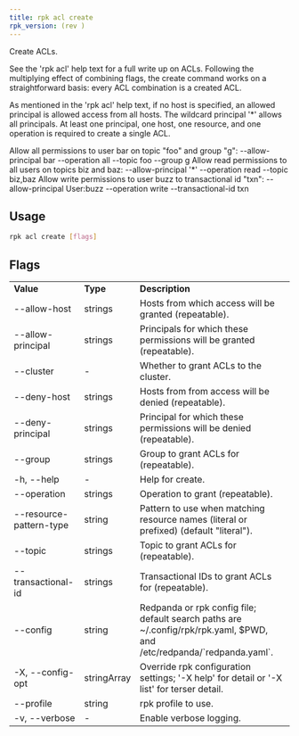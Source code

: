 ```yaml
---
title: rpk acl create
rpk_version: (rev )
---
```


Create ACLs.

See the 'rpk acl' help text for a full write up on ACLs. Following the
multiplying effect of combining flags, the create command works on a
straightforward basis: every ACL combination is a created ACL.

As mentioned in the 'rpk acl' help text, if no host is specified, an allowed
principal is allowed access from all hosts. The wildcard principal '\*' allows
all principals. At least one principal, one host, one resource, and one
operation is required to create a single ACL.

Allow all permissions to user bar on topic "foo" and group "g":
--allow-principal bar --operation all --topic foo --group g
Allow read permissions to all users on topics biz and baz:
--allow-principal '\*' --operation read --topic biz,baz
Allow write permissions to user buzz to transactional id "txn":
--allow-principal User:buzz --operation write --transactional-id txn

## Usage

```bash
rpk acl create [flags]
```

## Flags

<table>
  <tbody>
    <tr>
      <td>
        <strong>Value</strong>
      </td>
      <td>
        <strong>Type</strong>
      </td>
      <td>
        <strong>Description</strong>
      </td>
    </tr>
    <tr>
      <td>--allow-host</td>
      <td>strings</td>
      <td>Hosts from which access will be granted (repeatable).</td>
    </tr>
    <tr>
      <td>--allow-principal</td>
      <td>strings</td>
      <td>
        Principals for which these permissions will be granted (repeatable).
      </td>
    </tr>
    <tr>
      <td>--cluster</td>
      <td>-</td>
      <td>Whether to grant ACLs to the cluster.</td>
    </tr>
    <tr>
      <td>--deny-host</td>
      <td>strings</td>
      <td>Hosts from from access will be denied (repeatable).</td>
    </tr>
    <tr>
      <td>--deny-principal</td>
      <td>strings</td>
      <td>
        Principal for which these permissions will be denied (repeatable).
      </td>
    </tr>
    <tr>
      <td>--group</td>
      <td>strings</td>
      <td>Group to grant ACLs for (repeatable).</td>
    </tr>
    <tr>
      <td>-h, --help</td>
      <td>-</td>
      <td>Help for create.</td>
    </tr>
    <tr>
      <td>--operation</td>
      <td>strings</td>
      <td>Operation to grant (repeatable).</td>
    </tr>
    <tr>
      <td>--resource-pattern-type</td>
      <td>string</td>
      <td>
        Pattern to use when matching resource names (literal or prefixed)
        (default "literal").
      </td>
    </tr>
    <tr>
      <td>--topic</td>
      <td>strings</td>
      <td>Topic to grant ACLs for (repeatable).</td>
    </tr>
    <tr>
      <td>--transactional-id</td>
      <td>strings</td>
      <td>Transactional IDs to grant ACLs for (repeatable).</td>
    </tr>
    <tr>
      <td>--config</td>
      <td>string</td>
      <td>
        Redpanda or rpk config file; default search paths are
        ~/.config/rpk/rpk.yaml, $PWD, and /etc/redpanda/`redpanda.yaml`.
      </td>
    </tr>
    <tr>
      <td>-X, --config-opt</td>
      <td>stringArray</td>
      <td>
        Override rpk configuration settings; '-X help' for detail or '-X list'
        for terser detail.
      </td>
    </tr>
    <tr>
      <td>--profile</td>
      <td>string</td>
      <td>rpk profile to use.</td>
    </tr>
    <tr>
      <td>-v, --verbose</td>
      <td>-</td>
      <td>Enable verbose logging.</td>
    </tr>
  </tbody>
</table>
